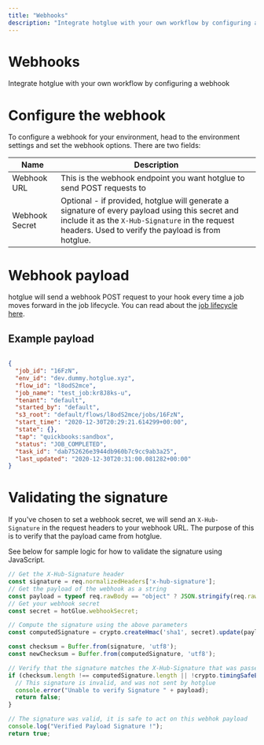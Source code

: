 ```yaml
---
title: "Webhooks"
description: "Integrate hotglue with your own workflow by configuring a webhook"
---
```


# Webhooks

Integrate hotglue with your own workflow by configuring a webhook

# Configure the webhook

To configure a webhook for your environment, head to the environment settings and set the webhook options. There are two fields:

| Name | Description |
| --- | --- |
| Webhook URL | This is the webhook endpoint you want hotglue to send POST requests to |
| Webhook Secret | Optional - if provided, hotglue will generate a signature of every payload using this secret and include it as the `X-Hub-Signature` in the request headers. Used to verify the payload is from hotglue. |

# Webhook payload

hotglue will send a webhook POST request to your hook every time a job moves forward in the job lifecycle. You can read about the [job lifecycle here](https://docs.hotglue.com/docs/jobs-lifecycle).

## Example payload

``` json JSON

{
  "job_id": "16FzN",
  "env_id": "dev.dummy.hotglue.xyz",
  "flow_id": "l8odS2mce",
  "job_name": "test_job:kr8J8ks-u",
  "tenant": "default",
  "started_by": "default",
  "s3_root": "default/flows/l8odS2mce/jobs/16FzN",
  "start_time": "2020-12-30T20:29:21.614299+00:00",
  "state": {},
  "tap": "quickbooks:sandbox",
  "status": "JOB_COMPLETED",
  "task_id": "dab752626e3944db960b7c9cc9ab3a25",
  "last_updated": "2020-12-30T20:31:00.081282+00:00"
}

```

# Validating the signature

If you've chosen to set a webhook secret, we will send an `X-Hub-Signature` in the request headers to your webhook URL. The purpose of this is to verify that the payload came from hotglue.

See below for sample logic for how to validate the signature using JavaScript.


``` javascript webhook-verification.js
// Get the X-Hub-Signature header
const signature = req.normalizedHeaders['x-hub-signature'];
// Get the payload of the webhook as a string
const payload = typeof req.rawBody == "object" ? JSON.stringify(req.rawBody) : req.rawBody;
// Get your webhook secret
const secret = hotGlue.webhookSecret;

// Compute the signature using the above parameters
const computedSignature = crypto.createHmac('sha1', secret).update(payload).digest("hex");

const checksum = Buffer.from(signature, 'utf8');
const newChecksum = Buffer.from(computedSignature, 'utf8');

// Verify that the signature matches the X-Hub-Signature that was passed to you
if (checksum.length !== computedSignature.length || !crypto.timingSafeEqual(newChecksum, checksum)) {
  // This signature is invalid, and was not sent by hotglue
  console.error("Unable to verify Signature " + payload);
  return false;
}

// The signature was valid, it is safe to act on this webhok payload
console.log("Verified Payload Signature !");
return true;
 ```
